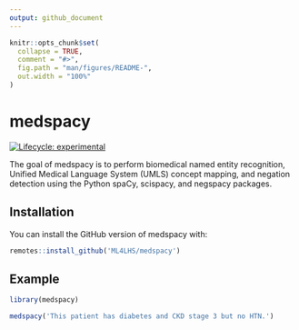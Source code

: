 ```yaml
---
output: github_document
---
```


<!-- README.md is generated from README.Rmd. Please edit that file -->

```r
knitr::opts_chunk$set(
  collapse = TRUE,
  comment = "#>",
  fig.path = "man/figures/README-",
  out.width = "100%"
)
```

# medspacy

<!-- badges: start -->
[![Lifecycle: experimental](https://img.shields.io/badge/lifecycle-experimental-orange.svg)](https://www.tidyverse.org/lifecycle/#experimental)
<!-- badges: end -->

The goal of medspacy is to perform biomedical named entity recognition, Unified Medical Language System (UMLS) concept mapping, and negation detection using the Python spaCy, scispacy, and negspacy packages.

## Installation

You can install the GitHub version of medspacy with:

```r
remotes::install_github('ML4LHS/medspacy')
```

## Example

```r
library(medspacy)

medspacy('This patient has diabetes and CKD stage 3 but no HTN.')
```
